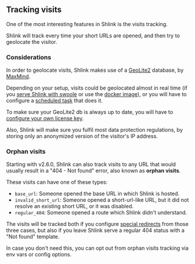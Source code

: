 ## Tracking visits

One of the most interesting features in Shlink is the visits tracking.

Shlink will track every time your short URLs are opened, and then try to geolocate the visitor.

### Considerations

In order to geolocate visits, Shlink makes use of a [GeoLite2](https://dev.maxmind.com/geoip/geoip2/geolite2/) database, by [MaxMind](https://www.maxmind.com).

Depending on your setup, visits could be geolocated almost in real time (if you [serve Shlink with swoole](/documentation/serve-with-swoole) or use the [docker image](/documentation/install-docker-image)), or you will have to configure a [scheduled task](/documentation/long-running-tasks#locate-visits) that does it.

To make sure your GeoLite2 db is always up to date, you will have to [configure your own license key](/documentation/geolite-license-key).

Also, Shlink will make sure you fulfil most data protection regulations, by storing only an anonymized version of the visitor's IP address.

### Orphan visits

Starting with v2.6.0, Shlink can also track visits to any URL that would usually result in a "404 - Not found" error, also known as **orphan visits**.

These visits can have one of these types:

* `base_url`: Someone opened the base URL in which Shlink is hosted.
* `invalid_short_url`: Someone opened a short-url-like URL, but it did not resolve an existing short URL, or it was disabled.
* `regular_404`: Someone opened a route which Shlink didn't understand.

The visits will be tracked both if you configure [special redirects](/documentation/advanced/special-redirects) from those three cases, but also if you leave Shlink serve a regular 404 status with a "Not found" template.

In case you don't need this, you can opt out from orphan visits tracking via env vars or config options.
